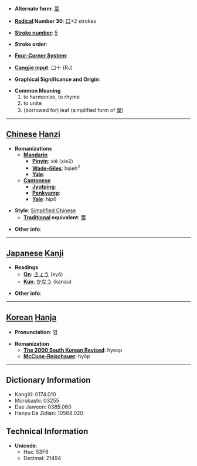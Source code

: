 * '''Alternate form''': [[葉]]

* '''[[Wiktionary:Chinese radical index| Radical]] Number 30''': [[Wiktionary:Chinese radical index 口|口]]+2 strokes

* '''[[Wiktionary:Chinese total strokes index|Stroke number]]''': [[Wiktionary:Chinese total strokes index 5|5]]

* '''Stroke order''': 

* '''[[Wiktionary:Chinese four corner index|Four-Corner System]]''': 

* '''[[Wiktionary:Chinese Cangjie index|Cangjie input]]''': 口十 (RJ)

* '''Graphical Significance and Origin''': 

* '''Common Meaning'''
*#to harmonize, to rhyme
*# to unite
*# (borrowed for) leaf (simplified form of [[葉]])


----

== [[Chinese]] [[Hanzi]] ==

* '''Romanizations'''
** '''[[Mandarin]]'''
*** '''[[Pinyin]]''': xié (xie2)
*** '''[[Wade-Giles]]''': hsieh<sup>2</sup>
*** '''[[Yale]]''': 
** '''[[Cantonese]]'''
***'''[[Jyutping]]''':
***'''[[Penkyamp]]''': 
***'''[[Yale]]''': hip6

* '''Style''': [[Simplified Chinese]] 
** '''[[Traditional Chinese|Traditional]] equivalent''': [[葉]]

* '''Other info''': 

----

== [[Japanese]] [[Kanji]] ==

* '''Readings'''
** '''[[On]]''': [[きょう]] (kyō)
** '''[[Kun]]''': [[かなう]] (kanau)

* '''Other info''':  

----

== [[Korean]] [[Hanja]] ==

* '''Pronunciation''': 협

* '''Romanization'''
** '''[[The 2000 South Korean Revised Romanization|The 2000 South Korean Revised]]''': hyeop
** '''[[McCune-Reischauer]]''': hyŏp

----

== Dictionary Information ==

* KangXi: 0174.010
* Morobashi: 03255
* Dae Jaweon: 0385.060
* Hanyu Da Zidian: 10568.020

== Technical Information ==

* '''Unicode''':
** Hex: 53F6
** Decimal: 21494